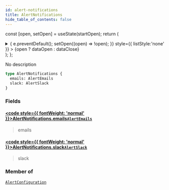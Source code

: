 ```yaml
---
id: alert-notifications
title: AlertNotifications
hide_table_of_contents: false
---
```






const [open, setOpen] = useState(startOpen);
return (
<details {...(open ? { open: true } : {})} className="details" style={{ border:'none', boxShadow:'none', background:'var(--ifm-background-color)' }}>
<summary
onClick={(e) => {
e.preventDefault();
setOpen((open) => !open);
}}
style={{ listStyle:'none' }} >
{open ? dataOpen : dataClose}
</summary>
{open && children}
</details>
);
};

No description

```graphql
type AlertNotifications {
  emails: AlertEmails
  slack: AlertSlack
}
```

### Fields

#### [<code style={{ fontWeight: 'normal' }}>AlertNotifications.<b>emails</b></code>](#)<Bullet />[`AlertEmails`](/api/objects/alert-emails) <Badge class="badge badge--secondary" text="object"/>

> emails

#### [<code style={{ fontWeight: 'normal' }}>AlertNotifications.<b>slack</b></code>](#)<Bullet />[`AlertSlack`](/api/objects/alert-slack) <Badge class="badge badge--secondary" text="object"/>

> slack

### Member of

[`AlertConfiguration`](/api/objects/alert-configuration) <Badge class="badge badge--secondary" text="object"/>
